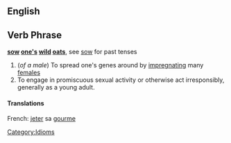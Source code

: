 ==English==

==Verb Phrase==
'''[[sow]] [[one's]] [[wild]] [[oats]]''', see [[sow]] for past tenses

# (''of a male'') To spread one's genes around by [[impregnate|impregnating]] many [[females]]
# To engage in promiscuous sexual activity or otherwise act irresponsibly, generally as a young adult.


====Translations====
French: [[jeter]] sa [[gourme]]

[[Category:Idioms]]